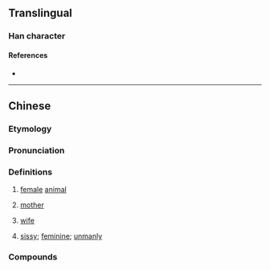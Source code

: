 {{character info/new}}
==Translingual==

===Han character===
{{Han char|rn=5|rad=乙|as=07|sn=8|four=47715|canj=PDWYI|ids=⿺也母}}

====References====
* {{Han ref|kx=0084.201|hdz=42382.040|uh=4E78|ud=20088}}

----

==Chinese==
{{zh-forms}}

===Etymology===
{{rfe|zh}}

===Pronunciation===
{{zh-pron
|m=nǎ
|c=naa2
|c-t=na2
|cat=n,a
}}

===Definitions===
{{zh-hanzi}}

# {{lb|zh|Cantonese}} [[female]] [[animal]]
#: {{zh-x|豬乸|sow|C}}
# {{lb|zh|Cantonese|often|derogatory}} [[mother]]
# {{lb|zh|Cantonese|often|derogatory}} [[wife]] {{zh-mw|c:隻}}
# {{lb|zh|Cantonese}} [[sissy]]; [[feminine]]; [[unmanly]]
#: {{zh-x|乸型|sissy|C}}

===Compounds===
{{zh-der|豬乸|雞乸|馬乸|狗乸|貓乸|鴨乸|乸型|婆乸|蜞乸|仔乸|蝨乸|蛤乸|後底乸|老虎乸|有爺生，冇乸教}}